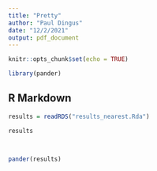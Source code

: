 ```yaml
---
title: "Pretty"
author: "Paul Dingus"
date: "12/2/2021"
output: pdf_document
---
```


```r
knitr::opts_chunk$set(echo = TRUE)

library(pander)
```

## R Markdown


```r
results = readRDS("results_nearest.Rda")

results



pander(results)
```


